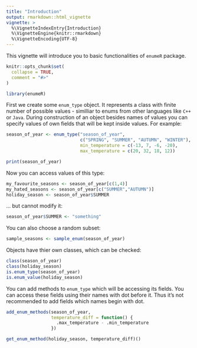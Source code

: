 ```yaml
---
title: "Introduction"
output: rmarkdown::html_vignette
vignette: >
  %\VignetteIndexEntry{Introduction}
  %\VignetteEngine{knitr::rmarkdown}
  %\VignetteEncoding{UTF-8}
---
```


This vignette will introduce you to basic functionalities of `enumeR` package.


```r
knitr::opts_chunk$set(
  collapse = TRUE,
  comment = "#>"
)
```

```r
library(enumeR)
```

First we create some `enum_type` object. It represents a class with finite number of possible values - similliar to enums from other languages like `C++` or `Java`. During construction of an object besides names of values you can specify values of own fields that will be kept inside values. For example:

```r
season_of_year <- enum_type("season_of_year", 
                            c("SPRING", "SUMMER", "AUTUMN", "WINTER"),
                            min_temperature = c(-13, 7, -6, -20),
                            max_temperature = c(20, 32, 18, 12))

print(season_of_year)
```

Now you can access values of this type:

```r
my_favourite_seasons <- season_of_year[c(1,4)]
my_hated_seasons <- season_of_year[c("SUMMER","AUTUMN")]
holiday_season <- season_of_year$SUMMER
```

... but cannot modify it:
```r
season_of_year$SUMMER <- "something"
```

You can also choose a random subset:
```r
sample_seasons <- sample_enum(season_of_year)
```

Objects have thier own classes, which can be checked:
```r
class(season_of_year)
class(holiday_season)
is.enum_type(season_of_year)
is.enum_value(holiday_season)
```

You can add methods to `enum_type` which will be accessing its fields. You can access these fields using their names with dot before it. Thus it's not recommended to add fields which names begin with dot.
```r
add_enum_methods(season_of_year,
                 temperature_diff = function() {
                   .max_temperature - .min_temperature
                 })

get_enum_method(holiday_season, temperature_diff)()

```
